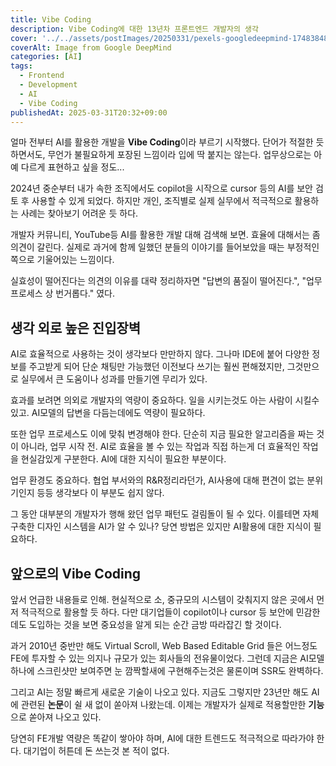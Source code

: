 ```yaml
---
title: Vibe Coding
description: Vibe Coding에 대한 13년차 프론트엔드 개발자의 생각
cover: '../../assets/postImages/20250331/pexels-googledeepmind-17483848.jpg'
coverAlt: Image from Google DeepMind
categories: [AI]
tags:
  - Frontend
  - Development
  - AI
  - Vibe Coding
publishedAt: 2025-03-31T20:32+09:00
---
```


얼마 전부터 AI를 활용한 개발을 **Vibe Coding**이라 부르기 시작했다. 단어가 적절한 듯 하면서도,
무언가 불필요하게 포장된 느낌이라 입에 딱 붙지는 않는다. 업무상으로는 아예 다르게 표현하고 싶을 정도...

2024년 중순부터 내가 속한 조직에서도 copilot을 시작으로 cursor 등의 AI를 보안 검토 후 사용할 수 있게 되었다.
하지만 개인, 조직별로 실제 실무에서 적극적으로 활용하는 사례는 찾아보기 어려운 듯 하다.

개발자 커뮤니티, YouTube등 AI를 활용한 개발 대해 검색해 보면. 효율에 대해서는 좀 의견이 갈린다.
실제로 과거에 함께 일했던 분들의 이야기를 들어보았을 때는 부정적인 쪽으로 기울어있는 느낌이다.

실효성이 떨어진다는 의견의 이유를 대략 정리하자면 "답변의 품질이 떨어진다.", "업무 프로세스 상 번거롭다." 였다.

## 생각 외로 높은 진입장벽

AI로 효율적으로 사용하는 것이 생각보다 만만하지 않다. 그나마 IDE에 붙어 다양한 정보를 주고받게 되어
단순 채팅만 가능했던 이전보다 쓰기는 훨씬 편해졌지만, 그것만으로 실무에서 큰 도움이나 성과를 만들기엔 무리가 있다.

효과를 보려면 의외로 개발자의 역량이 중요하다. 일을 시키는것도 아는 사람이 시킬수 있고. AI모델의 답변을 다듬는데에도 역량이 필요하다.

또한 업무 프로세스도 이에 맞춰 변경해야 한다. 단순히 지금 필요한 알고리즘을 짜는 것이 아니라, 업무 시작 전.
AI로 효율을 볼 수 있는 작업과 직접 하는게 더 효율적인 작업을 현실감있게 구분한다. AI에 대한 지식이 필요한 부분이다.

업무 환경도 중요하다. 협업 부서와의 R&R정리라던가, AI사용에 대해 편견이 없는 분위기인지 등등 생각보다 이 부분도 쉽지 않다.

그 동안 대부분의 개발자가 행해 왔던 업무 패턴도 걸림돌이 될 수 있다. 이를테면 자체 구축한 디자인 시스템을 AI가 알 수 있나?
당연 방법은 있지만 AI활용에 대한 지식이 필요하다.

## 앞으로의 Vibe Coding

앞서 언급한 내용들로 인해. 현실적으로 소, 중규모의 시스템이 갖춰지지 않은 곳에서 먼저 적극적으로 활용할 듯 하다.
다만 대기업들이 copilot이나 cursor 등 보안에 민감한데도 도입하는 것을 보면 중요성을 알게 되는 순간 금방 따라잡긴 할 것이다.

과거 2010년 중반만 해도 Virtual Scroll, Web Based Editable Grid 들은 어느정도 FE에 투자할 수 있는 의지나 규모가 있는 회사들의
전유물이었다. 그런데 지금은 AI모델 하나에 스크린샷만 보여주면 눈 깜짝할새에 구현해주는것은 물론이며 SSR도 완벽하다.

그리고 AI는 정말 빠르게 새로운 기술이 나오고 있다. 지금도 그렇지만 23년만 해도 AI에 관련된 **논문**이 쉴 새 없이 쏟아져 나왔는데.
이제는 개발자가 실제로 적용할만한 **기능**으로 쏟아져 나오고 있다.

당연히 FE개발 역량은 똑같이 쌓아야 하며, AI에 대한 트렌드도 적극적으로 따라가야 한다. 대기업이 허튼데 돈 쓰는것 본 적이 없다.

